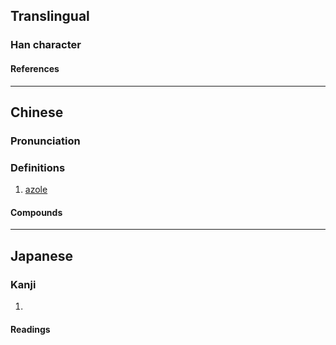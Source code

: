 {{character info/new}}
==Translingual==

===Han character===
{{Han char|rn=30|rad=口|as=07|sn=10|four=68014|canj=ROOG|ids=⿰口坐}}

====References====
{{Han ref|kx=0192.230|dkj=03716|hdz=10632.020|uh=5511}}

----

==Chinese==
{{zh-forms}}

===Pronunciation===
{{zh-pron
|m=zuò
|c=zo6
}}

===Definitions===
{{zh-hanzi}}

# {{lb|zh|organic compound}} [[azole]]

====Compounds====
{{zh-der|三唑|四唑|吲唑|咪唑|噁唑|噻唑|吡唑|五唑|二唑|咔唑|銻唑|砷唑}}

----

==Japanese==

===Kanji===
{{ja-kanji|rs=口07}}

# {{defn|lang=ja|sort=口07}}

====Readings====
{{ja-readings|goon=[[ぜい]] (zei)|kanon=[[せい]] (sei)}}